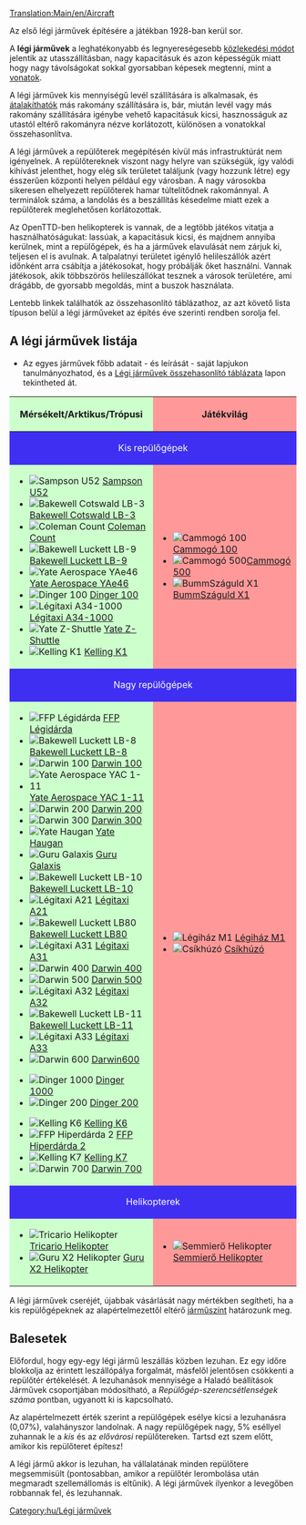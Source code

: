 [[Translation:Main/en/Aircraft]]{{en/-}}{{hu/Tartalomjegyzék}}

Az első légi járművek építésére a játékban 1928-ban kerül sor.

A '''légi járművek''' a leghatékonyabb és legnyereségesebb [[Main/hu/Járművek|közlekedési módot]] jelentik az utasszállításban, nagy kapacitásuk és azon képességük miatt hogy nagy távolságokat sokkal gyorsabban képesek megtenni, mint a [[Main/hu/Vonatok|vonatok]].


A légi járművek kis mennyiségű levél szállítására is alkalmasak, és [[Main/hu/Járművek átalakítása|átalakíthatók]] más rakomány szállítására is, bár, miután levél vagy más rakomány szállítására igénybe vehető kapacitásuk kicsi, hasznosságuk az utastól eltérő rakományra nézve korlátozott, különösen a vonatokkal összehasonlítva.


A légi járművek a repülőterek megépítésén kívül más infrastruktúrát nem igényelnek. A repülőtereknek viszont nagy helyre van szükségük, így valódi kihívást jelenthet, hogy elég sík területet találjunk (vagy hozzunk létre) egy ésszerűen központi helyen például egy városban. A nagy városokba sikeresen elhelyezett repülőterek hamar túltelítődnek rakománnyal. A terminálok száma, a landolás és a beszállítás késedelme miatt ezek a repülőterek meglehetősen korlátozottak.

Az OpenTTD-ben helikopterek is vannak, de a legtöbb játékos vitatja a használhatóságukat: lassúak, a kapacitásuk kicsi, és majdnem annyiba kerülnek, mint a repülőgépek, és ha a járművek elavulását nem zárjuk ki, teljesen el is avulnak. A talpalatnyi területet igénylő helileszállók azért időnként arra csábítja a játékosokat, hogy próbálják őket használni. Vannak játékosok, akik többszörös helileszállókat tesznek a városok területére, ami drágább, de gyorsabb megoldás, mint a buszok használata.

Lentebb linkek találhatók az összehasonlító táblázathoz, az azt követő lista típuson belül a légi járműveket az építés éve szerinti rendben sorolja fel.

==A légi járművek listája==
* Az egyes járművek főbb adatait - és leírását - saját lapjukon tanulmányozhatod, és a [[Main/hu/Légi járművek összehasonlító táblázata|Légi járművek összehasonlító táblázata]] lapon tekintheted át.

{|border="1" cellspacing="2" cellpadding="3" rules="all" style="margin:1em 1em 1em 0; border:solid 1px #AAAAAA;"
!width="50%" style="background: #ccffcc" | Mérsékelt/Arktikus/Trópusi
!width="50%" style="background: #ff9999" | Játékvilág
|-
! colspan="2" style="background: #3e2ff3; color:white" align="center" | Kis repülőgépek
|-
| style="background: #ccffcc" |
*[[File:en/JunkersJU52.png|Sampson U52]] [[Main/hu/Sampson U52|Sampson U52]]
*[[File:en/DouglasDC-3Dakota.png|Bakewell Cotswald LB-3]] [[Main/hu/Bakewell Cotswald LB-3|Bakewell Cotswald LB-3]]
*[[File:en/VickersViscount.png|Coleman Count]] [[Main/hu/Coleman Count|Coleman Count]]
*[[File:en/McDonnellDouglasDC-9.png|Bakewell Luckett LB-9]] [[Main/hu/Bakewell Luckett LB-9|Bakewell Luckett LB-9]]
*[[File:en/BritishAerospaceBAe46.png|Yate Aerospace YAe46]] [[Main/hu/Yate Aerospace YAe46|Yate Aerospace YAe46]]
*[[File:en/Fokker100.png|Dinger 100]] [[Main/hu/Dinger 100|Dinger 100]]
*[[File:en/AirTaxiA34-1000.png|Légitaxi A34-1000]] [[Main/hu/Légitaxi A34-1000|Légitaxi A34-1000]]
*[[File:en/YateZ-Shuttle.png|Yate Z-Shuttle]] [[Main/hu/Yate Z-Shuttle|Yate Z-Shuttle]]
*[[File:en/KellingK1.png|Kelling K1]] [[Main/hu/Kelling K1|Kelling K1]]
| style="background: #ff9999" |
*[[File:en/Ploddyphut100.png|Cammogó 100]] [[Main/hu/Cammogó 100|Cammogó 100]]
*[[File:en/Ploddyphut500.png|Cammogó 500]][[Main/hu/Cammogó 500|Cammogó 500]]
*[[File:en/Flashbang X1.png|BummSzáguld X1]] [[Main/hu/BummSzáguld X1|BummSzáguld X1]]
|-
! colspan="2" style="background: #3e2ff3; color:white" align="center" | Nagy repülőgépek
|-
| style="background: #ccffcc" |
*[[File:en/A%C3%ABrospatialeSE-310Caravelle.png|FFP Légidárda]] [[Main/hu/FFP Légidárda|FFP Légidárda]]
*[[File:en/McDonnellDouglasDC-8.png|Bakewell Luckett LB-8]] [[Main/hu/Bakewell Luckett LB-8|Bakewell Luckett LB-8]]
*[[File:en/Boeing727.png|Darwin 100]] [[Main/hu/Darwin 100|Darwin 100]]
*[[File:en/BritishAerospaceBAC1-11.png|Yate Aerospace YAC 1-11]] [[Main/hu/Yate Aerospace YAC 1-11|Yate Aerospace YAC 1-11]]
*[[File:en/Boeing737.png|Darwin 200]] [[Main/hu/Darwin 200|Darwin 200]]
*[[File:en/Boeing747.png|Darwin 300]] [[Main/hu/Darwin 300|Darwin 300]]
*[[File:en/BAC-A%C3%ABrospatialConcorde.png|Yate Haugan]] [[Main/hu/Yate Haugan|Yate Haugan]]
*[[File:en/LockheedTristar.png|Guru Galaxis]] [[Main/hu/Guru Galaxis|Guru Galaxis]]
*[[File:en/McDonnelDouglasDC-10.png|Bakewell Luckett LB-10]] [[Main/hu/Bakewell Luckett LB-10|Bakewell Luckett LB-10]]
*[[File:en/AirbusA300.png|Légitaxi A21]] [[Main/hu/Légitaxi A21|Légitaxi A21]]
*[[File:en/McDonnellDouglasMD80.png|Bakewell Luckett LB80]] [[Main/hu/Bakewell Luckett LB80|Bakewell Luckett LB80]]
*[[File:en/AirbusA300.png|Légitaxi A31]] [[Main/hu/Légitaxi A31|Légitaxi A31]]
*[[File:en/Boeing757.png|Darwin 400]] [[Main/hu/Darwin 400|Darwin 400]]
*[[File:en/Boeing767.png|Darwin 500]] [[Main/hu/Darwin 500|Darwin 500]]
*[[File:en/AirbusA320.png|Légitaxi A32]] [[Main/hu/Légitaxi A32|Légitaxi A32]]
*[[File:en/McDonnellDouglasMD-11.png|Bakewell Luckett LB-11]] [[Main/hu/Bakewell Luckett LB-11|Bakewell Luckett LB-11]]
*[[File:en/AirbusA330.png|Légitaxi A33]] [[Main/hu/Légitaxi A33|Légitaxi A33]]
*[[File:en/AirbusA330.png|Darwin 600]] [[Main/hu/Darwin 600|Darwin600]]

*[[File:en/Dinger1000.png|Dinger 1000]] [[Main/hu/Dinger 1000|Dinger 1000]]
*[[File:en/Dinger200.png|Dinger 200]] [[Main/hu/Dinger 200|Dinger 200]]

*[[File:en/KellingK6.png|Kelling K6]] [[Main/hu/Kelling K6|Kelling K6]]
*[[File:en/FFPHyperdart2.png|FFP Hiperdárda 2]] [[Main/hu/FFP Hiperdárda 2|FFP Hiperdárda 2]]
*[[File:en/KellingK7.png|Kelling K7]] [[Main/hu/Kelling K7|Kelling K7]]
*[[File:en/Darwin700.png|Darwin 700]] [[Main/hu/Darwin 700|Darwin 700]]
| style="background: #ff9999" |

*[[File:en/JuggerplaneM1.png|Légiház M1]] [[Main/hu/Légiház M1|Légiház M1]]
*[[File:en/Flashbangwizzer.png|Csíkhúzó]] [[Main/hu/Csíkhúzó|Csíkhúzó]]
|-
! colspan="2" style="background: #3e2ff3; color:white" align="center" | Helikopterek
|-
| style="background: #ccffcc" |
*[[File:en/SikorskyHelicopter.png|Tricario Helikopter]] [[Main/hu/Tricario Helikopter|Tricario Helikopter]]
*[[File:en/GuruX2Helicopter.png|Guru X2 Helikopter]] [[Main/hu/Guru X2 Helikopter|Guru X2 Helikopter]]
| style="background: #ff9999" |
*[[File:en/Powernauthelicopter.png|Semmierő Helikopter]] [[Main/hu/Semmierő Helikopter|Semmierő Helikopter]]
|}

A légi járművek cseréjét, újabbak vásárlását nagy mértékben segítheti, ha a kis repülőgépeknek az alapértelmezettől eltérő [[Main/en/Szállítási vállalat/Hu#A vállalatablak|járműszínt]] határozunk meg.

==Balesetek==
Előfordul, hogy egy-egy légi jármű leszállás közben lezuhan. Ez egy időre blokkolja az érintett leszállópálya forgalmát, másfelől jelentősen csökkenti a repülőtér értékelését. A lezuhanások mennyisége a Haladó beállítások Járművek csoportjában módosítható, a ''Repülőgép-szerencsétlenségek száma'' pontban, ugyanott ki is kapcsolható.

Az alapértelmezett érték szerint a repülőgépek esélye kicsi a lezuhanásra (0,07%), valahányszor landolnak. A nagy repülőgépek nagy, 5% eséllyel zuhannak le a ''kis'' és az ''elővárosi'' repülőtereken. Tartsd ezt szem előtt, amikor kis repülőteret építesz! 

A légi jármű akkor is lezuhan, ha vállalatának minden repülőtere megsemmisült (pontosabban, amikor a repülőtér lerombolása után megmaradt szellemállomás is eltűnik). A légi járművek ilyenkor a levegőben robbannak fel, és lezuhannak.

[[Category:hu/Légi járművek]]